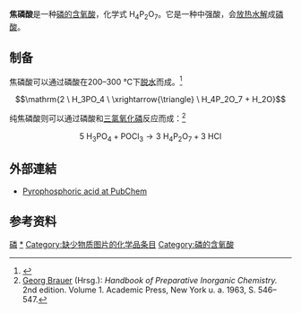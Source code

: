 {{Chembox
|   ImageFile = Pyrophosphoric-acid-2D.png
|   ImageName = 焦磷酸的结构
|   ImageFile1 = Pyrophosphoric-acid-3D-vdW.png
|   ImageName1 = 焦磷酸的3D模型
|   IUPACName = Diphosphoric acid<br />μ-oxido-bis(dihydroxidooxidophosphorus)
|   OtherNames = Diphosphoric acid
| Section1 = {{Chembox Identifiers
| CASNo = 2466-09-3
| CASNo_Ref = {{cascite|correct|CAS}}
|    SMILES  =  OP(=O)(O)OP(=O)(O)O
|    ChemSpiderID  =  996
|  IUPHAR_ligand  =  3151
|  ChEBI_Ref  = {{ebicite|correct|EBI}}|  ChEBI  =  29888
|  PubChem  =  1023
|  UNII_Ref  = {{fdacite|correct|FDA}}|  UNII  =  4E862E7GRQ
|  InChI  =  1/H4O7P2/c1-8(2,3)7-9(4,5)6/h(H2,1,2,3)(H2,4,5,6)
|  InChIKey  =  XPPKVPWEQAFLFU-UHFFFAOYAX
|  ChEMBL_Ref  = {{ebicite|correct|EBI}}|  ChEMBL  =  1160571
|  StdInChI_Ref  = {{stdinchicite|correct|chemspider}}|  StdInChI  =  1S/H4O7P2/c1-8(2,3)7-9(4,5)6/h(H2,1,2,3)(H2,4,5,6)
|  StdInChIKey_Ref  = {{stdinchicite|correct|chemspider}}|  StdInChIKey  =  XPPKVPWEQAFLFU-UHFFFAOYSA-N
|  ChemSpiderID_Ref  = {{chemspidercite|correct|chemspider}}
}}
| Section2 = {{Chembox Properties
|   Formula = H<sub>4</sub>P<sub>2</sub>O<sub>7</sub>
|   MolarMass = 177.98
|   Density =
|Appearance=白色到浅黄色固体<ref name=acros>{{Acros|38876|Datum=2010-02-26}}.</ref>
|   MeltingPt = 61 °C<ref name=acros/>
|   BoilingPt =
| pKa1= 1.52<ref name="HoWi">{{Holleman-Wiberg|Auflage=101.|Startseite=?}}</ref> 
|pKa2=2.36<ref name="HoWi"/>
|pKa3=6.60<ref name="HoWi"/>
|pKa4=9.25<ref name="HoWi"/>
|   Solubility = 7090 g·l<sup>−1</sup><ref name=acros/>
|   SolubleOther = 易溶于[[醇|醇]]、[[醚|醚]]
  }}
}}

'''焦磷酸'''是一种[[磷的含氧酸|磷的含氧酸]]，化学式 H<sub>4</sub>P<sub>2</sub>O<sub>7</sub>。它是一种中强酸，会[[放热|放热]][[水解|水解]]成[[磷酸|磷酸]]。

== 制备 ==
焦磷酸可以通过磷酸在200–300 °C下[[脱水|脱水]]而成。<ref>{{RömppOnline|ID=RD-04-01949|Name=Diphosphorsäure|Abruf=2014-06-16}}</ref>

:<math>\mathrm{2 \ H_3PO_4 \ \xrightarrow{\triangle} \ H_4P_2O_7 + H_2O}</math>

纯焦磷酸则可以通过磷酸和[[三氯氧化磷|三氯氧化磷]]反应而成：<ref>[[Georg_Brauer|Georg Brauer]] (Hrsg.): ''Handbook of Preparative Inorganic Chemistry.'' 2nd edition. Volume 1. Academic Press, New York u. a. 1963, S. 546–547.</ref>

:<math>\mathrm{5 \ H_3PO_4 + POCl_3 \longrightarrow 3 \ H_4P_2O_7 + 3 \ HCl}</math>

== 外部連結 ==
* [http://pubchem.ncbi.nlm.nih.gov/summary/summary.cgi?sid=217793 Pyrophosphoric acid at PubChem] {{Wayback|url=http://pubchem.ncbi.nlm.nih.gov/summary/summary.cgi?sid=217793 |date=20140517171841 }}

==参考资料==
{{reflist}}
{{氢化合物}}
{{焦磷酸盐}}
[[Category:无机酸|磷]]
[[Category:焦磷酸盐|*]]
[[Category:缺少物质图片的化学品条目|Category:缺少物质图片的化学品条目]]
[[Category:磷的含氧酸|Category:磷的含氧酸]]